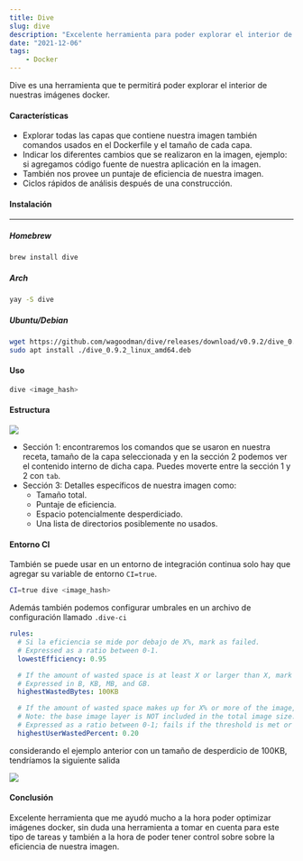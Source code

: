 ```yaml
---
title: Dive
slug: dive
description: "Excelente herramienta para poder explorar el interior de nuestras imágenes docker"
date: "2021-12-06"
tags:
    - Docker
---
```


Dive es una herramienta que te permitirá poder explorar el interior de nuestras imágenes docker.

#### Características

- Explorar todas las capas que contiene nuestra imagen también comandos usados en el Dockerfile y el tamaño de cada capa.
- Indicar los diferentes cambios que se realizaron en la imagen, ejemplo: si agregamos código fuente de nuestra aplicación en la imagen.
- También nos provee un puntaje de eficiencia de nuestra imagen.
- Ciclos rápidos de análisis después de una construcción.

#### Instalación
___


##### Homebrew

```bash
brew install dive
```

##### Arch

```bash
yay -S dive
```

##### Ubuntu/Debian

```bash
wget https://github.com/wagoodman/dive/releases/download/v0.9.2/dive_0.9.2_linux_amd64.deb
sudo apt install ./dive_0.9.2_linux_amd64.deb
```

#### Uso

```bash
dive <image_hash>
```

#### Estructura

![](/dive-structure.png)

- Sección 1: encontraremos los comandos que se usaron en nuestra receta, tamaño de la capa seleccionada y en la sección 2 podemos ver el contenido interno de dicha capa. Puedes moverte entre la sección 1 y 2 con `tab`.
- Sección 3: Detalles específicos de nuestra imagen como:
  - Tamaño total.
  - Puntaje de eficiencia.
  - Espacio potencialmente desperdiciado.
  - Una lista de directorios posiblemente no usados.

#### Entorno CI

También se puede usar en un entorno de integración continua solo hay que agregar su variable de entorno `CI=true`.

```bash
CI=true dive <image_hash>
```

Además también podemos configurar umbrales en un archivo de configuración llamado `.dive-ci`

```yml
rules:
  # Si la eficiencia se mide por debajo de X%, mark as failed.
  # Expressed as a ratio between 0-1.
  lowestEfficiency: 0.95

  # If the amount of wasted space is at least X or larger than X, mark as failed.
  # Expressed in B, KB, MB, and GB.
  highestWastedBytes: 100KB

  # If the amount of wasted space makes up for X% or more of the image, mark as failed.
  # Note: the base image layer is NOT included in the total image size.
  # Expressed as a ratio between 0-1; fails if the threshold is met or crossed.
  highestUserWastedPercent: 0.20
```

considerando el ejemplo anterior con un tamaño de desperdicio de 100KB, tendríamos la siguiente salida

![](/dive-ci.png)

#### Conclusión

Excelente herramienta que me ayudó mucho a la hora poder optimizar imágenes docker, sin duda una herramienta a tomar en cuenta para este tipo de tareas y también a la hora de poder tener control sobre sobre la eficiencia de nuestra imagen.

